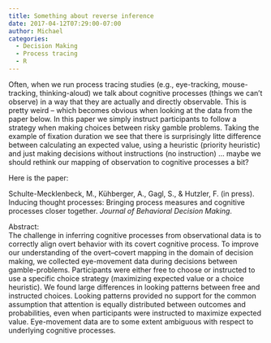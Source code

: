 ```yaml
---
title: Something about reverse inference
date: 2017-04-12T07:29:00-07:00
author: Michael
categories:
  - Decision Making
  - Process tracing
  - R
---
```


Often, when we run process tracing studies (e.g., eye-tracking, mouse-tracking, thinking-aloud) we talk about cognitive processes (things we can&#8217;t observe) in a way that they are actually and directly observable. This is pretty weird &#8211; which becomes obvious when looking at the data from the paper below. In this paper we simply instruct participants to follow a strategy when making choices between risky gamble problems. Taking the example of fixation duration we see that there is surprisingly litte difference between calculating an expected value, using a heuristic (priority heuristic) and just making decisions without instructions (no instruction) &#8230; maybe we should rethink our mapping of observation to cognitive processes a bit?

Here is the paper:

Schulte-Mecklenbeck, M., Kühberger, A., Gagl, S., & Hutzler, F. (in press). Inducing thought processes: Bringing process measures and cognitive processes closer together. *Journal of Behavioral Decision Making*.

Abstract:<br /> The challenge in inferring cognitive processes from observational data is to correctly align overt behavior with its covert cognitive process. To improve our understanding of the overt–covert mapping in the domain of decision making, we collected eye-movement data during decisions between gamble-problems. Participants were either free to choose or instructed to use a specific choice strategy (maximizing expected value or a choice heuristic). We found large differences in looking patterns between free and instructed choices. Looking patterns provided no support for the common assumption that attention is equally distributed between outcomes and probabilities, even when participants were instructed to maximize expected value. Eye-movement data are to some extent ambiguous with respect to underlying cognitive processes.
